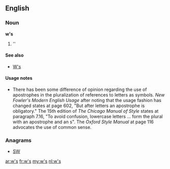 {{also|WS|ws.|.ws|W's}}
==English==

===Noun===
'''w's'''

# ''{{plural of|w}}

====See also====
* [[W's]]

====Usage notes====
* There has been some difference of opinion regarding the use of apostrophes in the pluralization of references to letters as symbols.  ''New Fowler's Modern English Usage'' after noting that the usage fashion has changed states at page 602, "But after letters an apostrophe is obligatory."    The 15th edition of ''The Chicago Manual of Style'' states at paragraph 7.16, "To avoid confusion, lowercase letters ... form the plural with an apostrophe and an s".  The ''Oxford Style Manual'' at page 116 advocates the use of common sense.

===Anagrams===
* [[SW#English|SW]]

[[ar:w's]]
[[fr:w's]]
[[my:w's]]
[[nl:w's]]